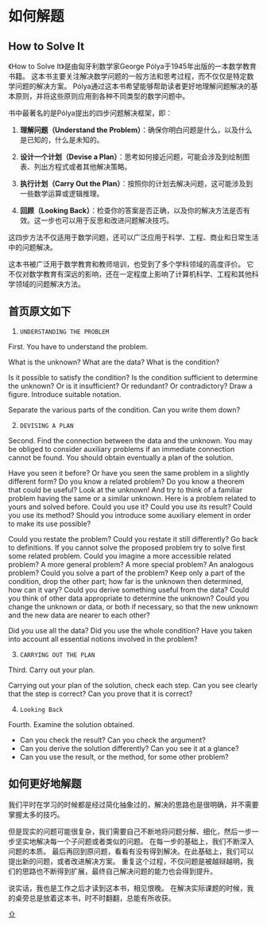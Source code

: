 # 如何解题

<a name="header"></a>

## How to Solve It
《How to Solve It》是由匈牙利数学家George Pólya于1945年出版的一本数学教育书籍。
这本书主要关注解决数学问题的一般方法和思考过程，而不仅仅是特定数学问题的解决方案。
Pólya通过这本书希望能够帮助读者更好地理解问题解决的基本原则，并将这些原则应用到各种不同类型的数学问题中。

书中最著名的是Pólya提出的四步问题解决框架，即：

1. **理解问题（Understand the Problem）**：确保你明白问题是什么，以及什么是已知的，什么是未知的。
  
2. **设计一个计划（Devise a Plan）**：思考如何接近问题，可能会涉及到绘制图表、列出方程式或者其他解决策略。

3. **执行计划（Carry Out the Plan）**：按照你的计划去解决问题，这可能涉及到一些数学运算或逻辑推理。

4. **回顾（Looking Back）**：检查你的答案是否正确，以及你的解决方法是否有效。这一步也可以用于反思和改进问题解决技巧。

这四步方法不仅适用于数学问题，还可以广泛应用于科学、工程、商业和日常生活中的问题解决。

这本书被广泛用于数学教育和教师培训，也受到了多个学科领域的高度评价。
它不仅对数学教育有深远的影响，还在一定程度上影响了计算机科学、工程和其他科学领域的问题解决方法。

## 首页原文如下

(@) `UNDERSTANDING THE PROBLEM`

First. You have to understand the problem.

What is the unknown? What are the data? What is the condition?

Is it possible to satisfy the condition? Is the condition sufficient to determine the unknown? Or 
is it insufficient? Or redundant? Or contradictory?
Draw a figure. Introduce suitable notation.

Separate the various parts of the condition. Can you write them down?

(@) `DEVISING A PLAN`

Second. Find the connection between the data and the unknown. You may be obliged to consider auxiliary problems if an immediate connection cannot be found. You should obtain eventually a plan of the solution.

Have you seen it before? Or have you seen the same problem in a slightly different form?
Do you know a related problem? Do you know a theorem that could be useful?
Look at the unknown! And try to think of a familiar problem having the same or a similar unknown.
Here is a problem related to yours and solved before. Could you use it? Could you use its result? Could you use its method? Should you introduce some auxiliary element in order to make its use possible?

Could you restate the problem? Could you restate it still differently? Go back to definitions.
If you cannot solve the proposed problem try to solve first some related problem. Could you imagine a more accessible related problem? A more general problem? A more special problem? An analogous problem? Could you solve a part of the problem? Keep only a part of the condition, drop the other part; how far is the unknown then determined, how can it vary? Could you derive something useful from the data? Could you think of other data appropriate to determine the unknown? Could you change the unknown or data, or both if necessary, so that the new unknown and the new data are nearer to each other?

Did you use all the data? Did you use the whole condition? Have you taken into account all essential notions involved in the problem?

(@) `CARRYING OUT THE PLAN`

Third. Carry out your plan.

Carrying out your plan of the solution, check each step. Can you see clearly that the step is correct? Can you prove that it is correct?

(@) `Looking Back`

Fourth. Examine the solution obtained.

* Can you check the result? Can you check the argument?
* Can you derive the solution differently? Can you see it at a glance?
* Can you use the result, or the method, for some other problem?

## 如何更好地解题
我们平时在学习的时候都是经过简化抽象过的，解决的思路也是很明确，并不需要掌握太多的技巧。

但是现实的问题可能很复杂，我们需要自己不断地将问题分解、细化，然后一步一步坚实地解决每一个子问题或者类似的问题。
在每一步的基础上，我们不断深入问题的本质。
最后再回到原问题，看看有没有得到解决。在此基础上，我们可以提出新的问题，或者改进解决方案。
重复这个过程，不仅问题是被越辩越明，我们的思路也不断得到扩展，最终自己解决问题的能力也会得到提升。

说实话，我也是工作之后才读到这本书，相见恨晚。
在解决实际课题的时候，我的桌旁总是放着这本书，时不时翻翻，总能有所收获。

[⇧](#header)